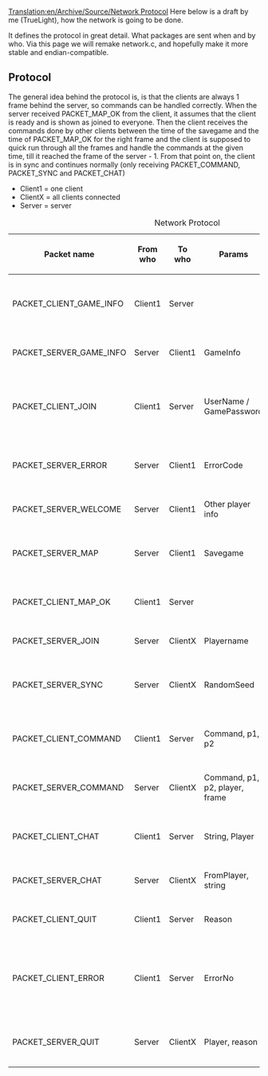 [[Translation:en/Archive/Source/Network Protocol]]
Here below is a draft by me (TrueLight), how the network is going to be done.

It defines the protocol in great detail. What packages are sent when and by who. Via this page we will remake network.c, and hopefully make it more stable and endian-compatible.



== Protocol ==


The general idea behind the protocol is, is that the clients are always 1 frame behind the server, so commands can be handled correctly. When the server received PACKET_MAP_OK from the client, it assumes that the client is ready and is shown as joined to everyone. Then the client receives the commands done by other clients between the time of the savegame and the time of PACKET_MAP_OK for the right frame and the client is supposed to quick run through all the frames and handle the commands at the given time, till it reached the frame of the server - 1. From that point on, the client is in sync and continues normally (only receiving PACKET_COMMAND, PACKET_SYNC and PACKET_CHAT)



* Client1 = one client
* ClientX = all clients connected
* Server = server

{| border="1"
|+ Network Protocol
|-
! Packet name !! From who !! To who !! Params !! Information
|-
|PACKET_CLIENT_GAME_INFO || Client1 || Server || <none> || Requests info about the server (current game/players/password protected)
|-
|PACKET_SERVER_GAME_INFO || Server || Client1 || GameInfo || Sends the info of the server
|-
|PACKET_CLIENT_JOIN || Client1 || Server || UserName / GamePassword || Request to join the server (with a username and a gamepassword if needed)
|-
|PACKET_SERVER_ERROR || Server || Client1 || ErrorCode || ErrorCode (login denied, kicked, stuff like that)
|-
|PACKET_SERVER_WELCOME || Server || Client1 || Other player info || Info about other players, MOTD
|-
|PACKET_SERVER_MAP || Server || Client1 || Savegame || The savegame of the current map (multiple packages)
|-
|PACKET_CLIENT_MAP_OK || Client1 || Server || <none> || The client received the map correctly and is ready to join
|-
|PACKET_SERVER_JOIN || Server || ClientX || Playername || Player joins the game
|-
|PACKET_SERVER_SYNC || Server || ClientX || RandomSeed || The server sends the random-seeds to the client for a certain frame
|-
|PACKET_CLIENT_COMMAND || Client1 || Server || Command, p1, p2 || The clients sends a DoCommand to the server
|-
|PACKET_SERVER_COMMAND || Server || ClientX || Command, p1, p2, player, frame || The server says when to execute a certain DoCommand
|-
|PACKET_CLIENT_CHAT || Client1 || Server || String, Player || Chat message (player == 255 means all clients)
|-
|PACKET_SERVER_CHAT || Server || ClientX || FromPlayer, string || Chat message
|-
|PACKET_CLIENT_QUIT || Client1 || Server || Reason || The client wants to quit the server
|-
|PACKET_CLIENT_ERROR || Client1 || Server || ErrorNo || The client made an error and is going to be disconnected. Inform the server about it (OpenTTD crash / DeSync)
|-
|PACKET_SERVER_QUIT || Server || ClientX || Player, reason || A player left the game (also sent to the quiting player)
|}